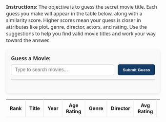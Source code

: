 ```{=html}
<style>
  .guess-container {
    max-width: 500px;
    margin: 20px auto;
    padding: 16px;
    background: #f9f9f9;
    border-radius: 8px;
    box-shadow: 0 2px 8px rgb(0 0 0 / 0.1);
    font-family: "Segoe UI", Tahoma, Geneva, Verdana, sans-serif;
  }

  .guess-container label {
    display: block;
    margin-bottom: 8px;
    font-weight: 600;
    font-size: 1.1rem;
    color: #333;
  }

  .input-row {
    display: flex;
    gap: 8px;
    margin-bottom: 12px;
  }

  #movieSearch {
    flex: 1;
    padding: 8px 12px;
    font-size: 1rem;
    border: 1.5px solid #ccc;
    border-radius: 6px;
    transition: border-color 0.2s ease;
  }

  #movieSearch:focus {
    outline: none;
    border-color: rgb(21, 61, 103);
    box-shadow: 0 0 5px rgb(21, 61, 103);
  }

  #submitBtn {
    padding: 8px 16px;
    background-color: rgb(21, 61, 103);
    color: white;
    font-weight: 600;
    border: none;
    border-radius: 6px;
    cursor: pointer;
    transition: background-color 0.3s ease;
  }

  #submitBtn:hover {
    background-color:rgb(77, 108, 142);
  }

  #suggestions {
    list-style: none;
    padding: 0;
    margin: 0 0 12px 0;
    max-height: 140px;
    overflow-y: auto;
    border: 1px solid #ccc;
    border-radius: 6px;
    background: white;
    box-shadow: 0 2px 6px rgb(0 0 0 / 0.1);
  }

  #suggestions li {
    padding: 8px 12px;
    cursor: pointer;
  }

  #suggestions li:hover,
  #suggestions li[aria-selected="true"] {
    background-color: rgb(21, 61, 103);
    color: white;
  }

  #message {
    font-size: 0.95rem;
    color: #d9534f;
    min-height: 1.2em;
  }

  .input-row {
    display: flex;
    gap: 12px;
    margin-bottom: 12px;
  }

  #guessTable {
    border-collapse: collapse;
    width: 100%;
    table-layout: fixed;
  }

  #guessTable th,
  #guessTable td {
    padding: 8px 12px;
    border-right: 1px solid #ddd;
  }

  #guessTable th:last-child,
  #guessTable td:last-child {
    border-right: none;
  }

  #guessTable thead th {
  border-bottom: 1px solid #ddd;
  padding-bottom: 8px;
  }

  .highlight {
    background-color: #dff0d8;
    font-weight: bold;
  }
</style>

<p style="max-width: 1000px; margin: 0 auto 16px auto; font-family: 'Segoe UI', Tahoma, Geneva, Verdana, sans-serif; font-size: 1rem; color: #333;">
  <strong>Instructions:</strong> The objective is to guess the secret movie title. Each guess you make will appear in the table below, along with a similarity score. Higher scores mean your guess is closer in attributes like plot, genre, director, actors, and rating. Use the suggestions to help you find valid movie titles and work your way toward the answer.
</p>

<div class="guess-container">
  <label for="movieSearch">Guess a Movie:</label>
  <div class="input-row">
    <input
      type="text"
      id="movieSearch"
      placeholder="Type to search movies..."
      autocomplete="off"
      aria-autocomplete="list"
      aria-controls="suggestions"
      aria-haspopup="listbox"
      aria-expanded="false"
    />
    <button id="submitBtn">Submit Guess</button>
  </div>

  <ul id="suggestions" role="listbox"></ul>

  <div id="message"></div>
</div>

<table id="guessTable" aria-live="polite" aria-label="Guessed movies" style="width: 100%; table-layout: fixed;">
<thead>
    <tr>
        <th style="width: 8%;">Rank</th>
        <th style="width: 25%;">Title</th>
        <th style="width: 8%;">Year</th>
        <th style="width: 10%;">Age Rating</th>
        <th style="width: 15%;">Genre</th>
        <th style="width: 15%;">Director</th>
        <th style="width: 10%;">Avg Rating</th>
        <th style="width: 9%;">Similarity</th>
    </tr>
</thead>
<tbody></tbody>
</table>

<script>

document.addEventListener("DOMContentLoaded", () => {
    console.log("🎬 Script running...");
    let guesses = [];
    let movies = [];
    let targetMovie = null;

    function shuffleArray(array) {
        for (let i = array.length - 1; i > 0; i--) {
            const j = Math.floor(Math.random() * (i + 1));
            [array[i], array[j]] = [array[j], array[i]];
        }
    }

    // Load movies from the JSON file
    fetch("./movie_guesser_dfs/1917.json")
        .then(response => {
            if (response.ok) {
                return response.json();
            } else {
                throw new Error("Failed to load movies.json");
            }
        })
        .then(data => {
            shuffleArray(data);
            movies = data;
            window.debugMovies = movies;

            // Safely assign after loading
            targetMovie = movies.find(m => m.Similarity_Score === 100)?.Title || null;
        })
        .catch(error => {
            console.error("Error loading movies:", error);
        });

    const movieSearch = document.getElementById("movieSearch");
    const suggestions = document.getElementById("suggestions");
    const submitBtn = document.getElementById("submitBtn");
    const message = document.getElementById("message");
    const guessTableBody = document.querySelector("#guessTable tbody");

    function clearSuggestions() {
        suggestions.innerHTML = "";
        movieSearch.setAttribute("aria-expanded", "false");
    }

    function showSuggestions(filtered) {
        clearSuggestions();
        filtered.forEach(movie => {
            const li = document.createElement("li");
            li.textContent = movie.Title;
            li.style.padding = "4px";
            li.style.cursor = "pointer";
            li.setAttribute("role", "option");
            li.onclick = () => {
                movieSearch.value = movie.Title;
                clearSuggestions();
                movieSearch.focus();
            };
            suggestions.appendChild(li);
        });
        if (filtered.length > 0) {
            movieSearch.setAttribute("aria-expanded", "true");
        }
    }

    movieSearch.addEventListener("input", () => {
        const query = movieSearch.value.trim().toLowerCase();
        if (query.length < 2 || movies.length === 0) {
            clearSuggestions();
            return;
        }
        const filtered = movies
            .filter(m => m.Title.toLowerCase().includes(query))
            .slice(0, 10);
        showSuggestions(filtered);
    });

    function addGuess(title) {
        if (guesses.some(g => g.Title === title)) {
            message.textContent = `Already guessed '${title}'. Try a different movie.`;
            return;
        }
        const movie = movies.find(m => m.Title === title);
        if (!movie) {
            message.textContent = `'${title}' is not a valid movie title. Please select from the suggestions.`;
            return;
        }

        guesses.push(movie);
        renderGuesses();

        if (title === targetMovie) {
            message.textContent = "🎉 Congratulations! You found the Movie!";
        } else {
            message.textContent = "";
        }
    }

    function renderGuesses() {
        guessTableBody.innerHTML = "";
        guesses
            .sort((a, b) => a.Rank - b.Rank)
            .forEach(guess => {
                const tr = document.createElement("tr");

                if (guess.Title === targetMovie) {
                    tr.classList.add("highlight");
                }

                tr.innerHTML = `
                    <td>${guess.Rank}</td>
                    <td>${guess.Title}</td>
                    <td>${guess.Year}</td>
                    <td>${guess.Age_Rating}</td>
                    <td>${guess.Genre}</td>
                    <td>${guess.Director}</td>
                    <td>${guess.Average_Rating.toFixed(1)}</td>
                    <td>${guess.Similarity_Score.toFixed(2)}</td>
                `;
                guessTableBody.appendChild(tr);
            });
    }

    submitBtn.addEventListener("click", () => {
        const guess = movieSearch.value.trim();
        if (guess) {
            addGuess(guess);
            movieSearch.value = "";
            clearSuggestions();
        }
    });

    movieSearch.addEventListener("keydown", e => {
        if (e.key === "Enter") {
            submitBtn.click();
            e.preventDefault();
        }
    });

    document.addEventListener("click", e => {
        if (!document.getElementById("movieSearch").contains(e.target) &&
            !document.getElementById("suggestions").contains(e.target)) {
            clearSuggestions();
        }
    });
});
</script>

```